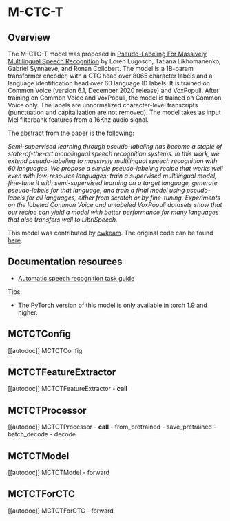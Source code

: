 <!--Copyright 2022 The HuggingFace Team. All rights reserved.

Licensed under the Apache License, Version 2.0 (the "License"); you may not use this file except in compliance with
the License. You may obtain a copy of the License at

http://www.apache.org/licenses/LICENSE-2.0

Unless required by applicable law or agreed to in writing, software distributed under the License is distributed on
an "AS IS" BASIS, WITHOUT WARRANTIES OR CONDITIONS OF ANY KIND, either express or implied. See the License for the
specific language governing permissions and limitations under the License.
-->

# M-CTC-T

## Overview

The M-CTC-T model was proposed in [Pseudo-Labeling For Massively Multilingual Speech Recognition](https://arxiv.org/abs/2111.00161) by Loren Lugosch, Tatiana Likhomanenko, Gabriel Synnaeve, and Ronan Collobert. The model is a 1B-param transformer encoder, with a CTC head over 8065 character labels and a language identification head over 60 language ID labels. It is trained on Common Voice (version 6.1, December 2020 release) and VoxPopuli. After training on Common Voice and VoxPopuli, the model is trained on Common Voice only. The labels are unnormalized character-level transcripts (punctuation and capitalization are not removed). The model takes as input Mel filterbank features from a 16Khz audio signal.

The abstract from the paper is the following:

*Semi-supervised learning through pseudo-labeling has become a staple of state-of-the-art monolingual
speech recognition systems. In this work, we extend pseudo-labeling to massively multilingual speech
recognition with 60 languages. We propose a simple pseudo-labeling recipe that works well even
with low-resource languages: train a supervised multilingual model, fine-tune it with semi-supervised
learning on a target language, generate pseudo-labels for that language, and train a final model using
pseudo-labels for all languages, either from scratch or by fine-tuning. Experiments on the labeled
Common Voice and unlabeled VoxPopuli datasets show that our recipe can yield a model with better
performance for many languages that also transfers well to LibriSpeech.*



This model was contributed by [cwkeam](https://huggingface.co/cwkeam). The original code can be found [here](https://github.com/flashlight/wav2letter/tree/main/recipes/mling_pl).

## Documentation resources

- [Automatic speech recognition task guide](./tasks/asr)

Tips:

- The PyTorch version of this model is only available in torch 1.9 and higher.

## MCTCTConfig

[[autodoc]] MCTCTConfig

## MCTCTFeatureExtractor

[[autodoc]] MCTCTFeatureExtractor
    - __call__

## MCTCTProcessor

[[autodoc]] MCTCTProcessor
    - __call__
    - from_pretrained
    - save_pretrained
    - batch_decode
    - decode


## MCTCTModel

[[autodoc]] MCTCTModel
    - forward

## MCTCTForCTC

[[autodoc]] MCTCTForCTC
    - forward
